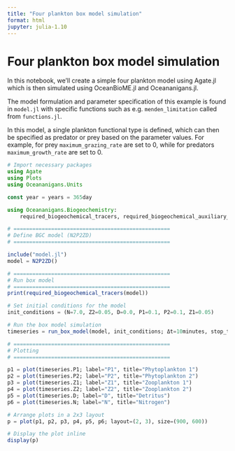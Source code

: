 ```yaml
---
title: "Four plankton box model simulation"
format: html
jupyter: julia-1.10
---
```


# Four plankton box model simulation

In this notebook, we'll create a simple four plankton model using Agate.jl which is then simulated using
OceanBioME.jl and Oceananigans.jl.

The model formulation and parameter specification of this example is found in `model.jl` with specific functions such as e.g. `menden_limitation` called from `functions.jl`.

In this model, a single plankton functional type is defined, which can then be specified as predator or prey based on the parameter values. For example, for prey `maximum_grazing_rate` are set to 0, while for predators `maximum_growth_rate` are set to 0. 

```julia
# Import necessary packages
using Agate
using Plots
using Oceananigans.Units

const year = years = 365day

using Oceananigans.Biogeochemistry:
    required_biogeochemical_tracers, required_biogeochemical_auxiliary_fields

# ==================================================
# Define BGC model (N2P2ZD)
# ==================================================

include("model.jl")
model = N2P2ZD()

# ==================================================
# Run box model
# ==================================================
print(required_biogeochemical_tracers(model))

# Set initial conditions for the model
init_conditions = (N=7.0, Z2=0.05, D=0.0, P1=0.1, P2=0.1, Z1=0.05)

# Run the box model simulation
timeseries = run_box_model(model, init_conditions; Δt=10minutes, stop_time=10years)

# ==================================================
# Plotting
# ==================================================

p1 = plot(timeseries.P1; label="P1", title="Phytoplankton 1")
p2 = plot(timeseries.P2; label="P2", title="Phytoplankton 2")
p3 = plot(timeseries.Z1; label="Z1", title="Zooplankton 1")
p4 = plot(timeseries.Z2; label="Z2", title="Zooplankton 2")
p5 = plot(timeseries.D; label="D", title="Detritus")
p6 = plot(timeseries.N; label="N", title="Nitrogen")

# Arrange plots in a 2x3 layout
p = plot(p1, p2, p3, p4, p5, p6; layout=(2, 3), size=(900, 600))

# Display the plot inline
display(p)
```
